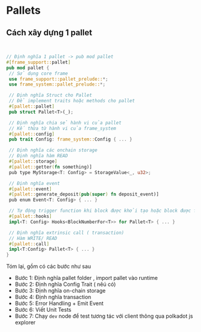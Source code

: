 # Pallets


## Cách xây dựng 1 pallet


```rust


// Định nghĩa 1 pallet -> pub mod pallet 
#[frame_support::pallet]
pub mod pallet {
 // Sử dụng core frame
 use frame_support::pallet_prelude::*;
 use frame_system::pallet_prelude::*;

 // Định nghĩa Struct cho Pallet 
 // Để implement traits hoặc methods cho pallet 
 #[pallet::pallet]
 pub struct Pallet<T>(_);

 // Định nghĩa chia sẻ hành vi của pallet 
 // Kế thừa từ hành vi của frame_system
 #[pallet::config]
 pub trait Config: frame_system::Config { ... }

 // Định nghĩa các onchain storage
 // Định nghĩa hàm READ
 #[pallet::storage]
 #[pallet::getter(fn something)]
 pub type MyStorage<T: Config> = StorageValue<_, u32>;

 // Định nghĩa event
 #[pallet::event]
 #[pallet::generate_deposit(pub(super) fn deposit_event)]
 pub enum Event<T: Config> { ... }

 // Tự động trigger function khi block được khởi tạo hoặc block được finalize 
 #[pallet::hooks]
 impl<T: Config> Hooks<BlockNumberFor<T>> for Pallet<T> { ... }

 // Định nghĩa extrinsic call ( transaction)
 // Hàm WRITE/ READ
 #[pallet::call]
 impl<T:Config> Pallet<T> { ... }
}

```


Tóm lại, gồm có các bước như sau 

+ Bước 1: Định nghĩa pallet folder , import pallet vào runtime 
+ Bước 2: Định nghĩa Config Trait ( nêú có)
+ Bước 3: Định nghĩa on-chain storage
+ Bước 4: Định nghĩa transaction 
+ Bước 5: Error Handling + Emit Event 
+ Bước 6: Viết Unit Tests 
+ Bước 7: Chạy `dev` node để test tương tác với client thông qua polkadot js explorer


